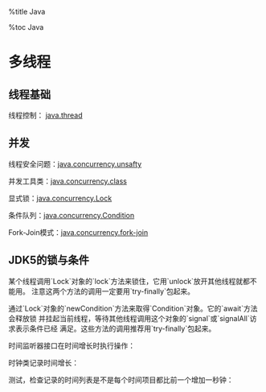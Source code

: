
%title Java

%toc Java

= 多线程 =

== 线程基础 ==

线程控制： [[java.thread]]

== 并发 ==

线程安全问题：[[java.concurrency.unsafty]]

并发工具类：[[java.concurrency.class]]

显式锁：[[java.concurrency.Lock]]

条件队列：[[java.concurrency.Condition]]

Fork-Join模式：[[java.concurrency.fork-join]]


== JDK5的锁与条件 ==

某个线程调用`Lock`对象的`lock`方法来锁住，它用`unlock`放开其他线程就都不能用。
注意这两个方法的调用一定要用`try-finally`包起来。

通过`Lock`对象的`newCondition`方法来取得`Condition`对象。它的`await`方法会释放锁
并挂起当前线程，等待其他线程调用这个对象的`signal`或`signalAll`访求表示条件已经
满足。这些方法的调用推荐用`try-finally`包起来。


时间监听器接口在时间增长时执行操作：

{{{class="brush: java"
package thread;

import java.util.Date;

public interface ClockListener {

	public void update(Date date);

}
}}}

时钟类记录时间增长：

{{{class="brush: java"
package thread;

import java.util.Date;

public class Clock implements Runnable {
	private ClockListener listener;
	private boolean run = true;

	public Clock(ClockListener listener) {
		this.listener = listener;
		new Thread(this).start();
	}

	@Override
	public void run() {
		long lastTime = System.currentTimeMillis();
		while (this.run) {
			try {
				Thread.sleep(10);
			} catch (InterruptedException e) {
				// do nothing
			}
			long now = System.currentTimeMillis();
			if ((now / 1000) - (lastTime / 1000) >= 1) {
				listener.update(new Date(now));
				lastTime = now;
			}
		}
	}

	public void stop() {
		this.run = false;
	}

}
}}}

测试，检查记录的时间列表是不是每个时间项目都比前一个增加一秒钟：

{{{class="brush: java"
package thread;

import java.util.Date;

public class Clock implements Runnable {
	private ClockListener listener;
	private boolean run = true;

	public Clock(ClockListener listener) {
		this.listener = listener;
		new Thread(this).start();
	}

	@Override
	public void run() {
		long lastTime = System.currentTimeMillis();
		while (this.run) {
			try {
				Thread.sleep(10);
			} catch (InterruptedException e) {
				// do nothing
			}
			long now = System.currentTimeMillis();
			if ((now / 1000) - (lastTime / 1000) >= 1) {
				listener.update(new Date(now));
				lastTime = now;
			}
		}
	}

	public void stop() {
		this.run = false;
	}

}
}}}



